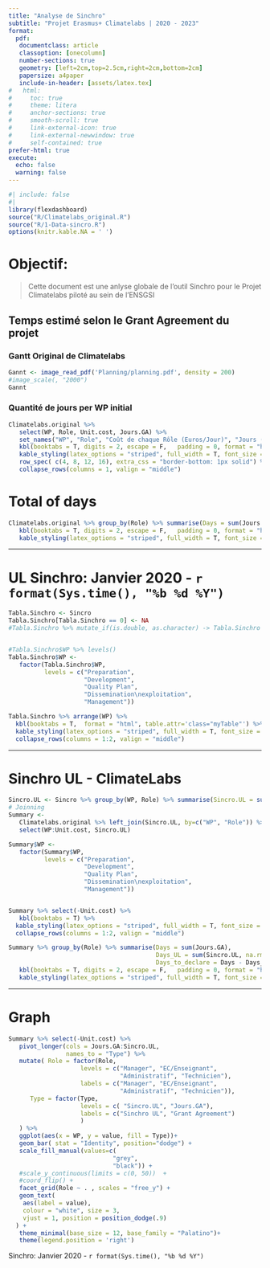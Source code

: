 ```yaml
---
title: "Analyse de Sinchro"
subtitle: "Projet Erasmus+ Climatelabs | 2020 - 2023"
format:
  pdf:
   documentclass: article
   classoption: [onecolumn]
   number-sections: true
   geometry: [left=2cm,top=2.5cm,right=2cm,bottom=2cm]
   papersize: a4paper
   include-in-header: [assets/latex.tex]
#   html:
#     toc: true
#     theme: litera
#     anchor-sections: true
#     smooth-scroll: true
#     link-external-icon: true
#     link-external-newwindow: true
#     self-contained: true
prefer-html: true
execute:
  echo: false
  warning: false
---
```


```r
#| include: false
#| 
library(flexdashboard)
source("R/Climatelabs_original.R")
source("R/1-Data-sincro.R")
options(knitr.kable.NA = ' ')

```

\thispagestyle{fancy}

# Objectif:

> Cette document est une anlyse globale de l'outil Sinchro pour le Projet Climatelabs piloté au sein de l'ENSGSI

## Temps estimé selon le Grant Agreement du projet
### Gantt Original de Climatelabs

```r
Gannt <- image_read_pdf('Planning/planning.pdf', density = 200)
#image_scale(, "2000")
Gannt
```

### Quantité de jours per WP initial

```r
Climatelabs.original %>% 
   select(WP, Role, Unit.cost, Jours.GA) %>% 
   set_names("WP", "Role", "Coût de chaque Rôle (Euros/Jour)", "Jours (G.A.)") %>% 
   kbl(booktabs = T, digits = 2, escape = F,   padding = 0, format = "html", table.attr='class="myTable"' ) %>% 
   kable_styling(latex_options = "striped", full_width = T, font_size = 14) %>% 
   row_spec( c(4, 8, 12, 16), extra_css = "border-bottom: 1px solid") %>% 
   collapse_rows(columns = 1, valign = "middle") 
```


# Total of days

```r
Climatelabs.original %>% group_by(Role) %>% summarise(Days = sum(Jours.GA)) %>% 
   kbl(booktabs = T, digits = 2, escape = F,   padding = 0, format = "html", table.attr='class="myTable"' ) %>% 
   kable_styling(latex_options = "striped", full_width = T, font_size = 14) 
```

---


# UL Sinchro: Janvier 2020 - `r format(Sys.time(), "%b %d %Y")`

```r
Tabla.Sinchro <- Sincro
Tabla.Sinchro[Tabla.Sinchro == 0] <- NA
#Tabla.Sinchro %>% mutate_if(is.double, as.character) -> Tabla.Sinchro


#Tabla.Sinchro$WP %>% levels()
Tabla.Sinchro$WP <- 
   factor(Tabla.Sinchro$WP, 
          levels = c("Preparation",
                     "Development", 
                     "Quality Plan",
                     "Dissemination\nexploitation", 
                     "Management"))

Tabla.Sinchro %>% arrange(WP) %>% 
  kbl(booktabs = T,  format = "html", table.attr='class="myTable"') %>% 
  kable_styling(latex_options = "striped", full_width = T, font_size = 10 ) %>%
  collapse_rows(columns = 1:2, valign = "middle") 

```


---

# Sinchro UL - ClimateLabs

```r
Sincro.UL <- Sincro %>% group_by(WP, Role) %>% summarise(Sincro.UL = sum(Total))
# Joinning 
Summary <- 
   Climatelabs.original %>% left_join(Sincro.UL, by=c("WP", "Role")) %>% 
   select(WP:Unit.cost, Sincro.UL)

Summary$WP <- 
   factor(Summary$WP, 
          levels = c("Preparation",
                     "Development", 
                     "Quality Plan",
                     "Dissemination\nexploitation", 
                     "Management"))


Summary %>% select(-Unit.cost) %>% 
   kbl(booktabs = T) %>% 
  kable_styling(latex_options = "striped", full_width = T, font_size = 17) %>% 
  collapse_rows(columns = 1:2, valign = "middle") 

```



```r
Summary %>% group_by(Role) %>% summarise(Days = sum(Jours.GA),
                                         Days_UL = sum(Sincro.UL, na.rm = TRUE),
                                         Days_to_declare = Days - Days_UL) %>% 
   kbl(booktabs = T, digits = 2, escape = F,   padding = 0, format = "html", table.attr='class="myTable"' ) %>% 
   kable_styling(latex_options = "striped", full_width = T, font_size = 17) 
```


---

# Graph

```r

Summary %>% select(-Unit.cost) %>% 
   pivot_longer(cols = Jours.GA:Sincro.UL,
                names_to = "Type") %>% 
   mutate( Role = factor(Role, 
                    levels = c("Manager", "EC/Enseignant",
                               "Administratif", "Technicien"),
                    labels = c("Manager", "EC/Enseignant",
                               "Administratif", "Technicien")),
      Type = factor(Type, 
                    levels = c( "Sincro.UL", "Jours.GA"),
                    labels = c("Sinchro UL", "Grant Agreement")
                    )
   ) %>% 
   ggplot(aes(x = WP, y = value, fill = Type))+
   geom_bar( stat = "Identity", position="dodge") +
   scale_fill_manual(values=c(
                             "grey",
                             "black")) +
   #scale_y_continuous(limits = c(0, 50))  +
   #coord_flip() +
   facet_grid(Role ~ . , scales = "free_y") +
   geom_text(
    aes(label = value),
    colour = "white", size = 3,
    vjust = 1, position = position_dodge(.9)
  ) + 
   theme_minimal(base_size = 12, base_family = "Palatino")+
   theme(legend.position = 'right')


```


Sinchro: Janvier 2020 - `r format(Sys.time(), "%b %d %Y")`